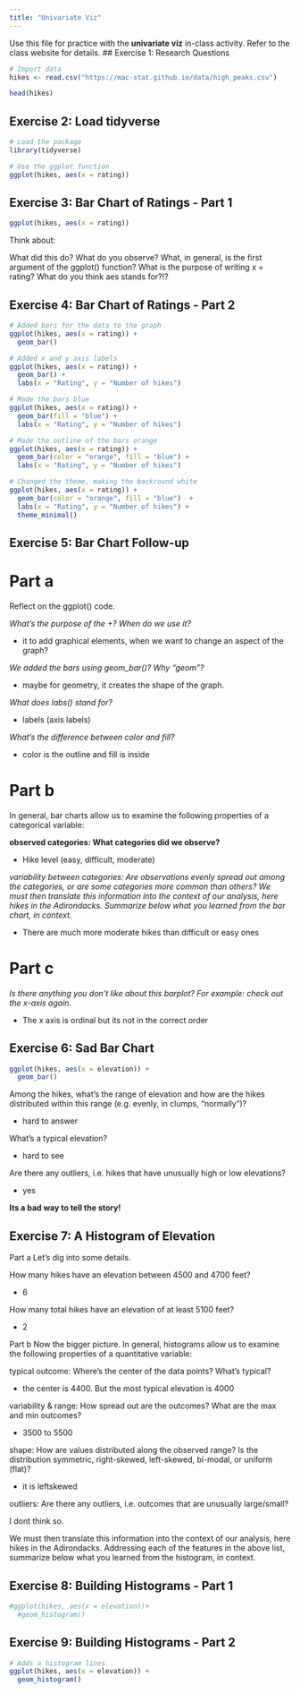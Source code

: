 ```yaml
---
title: "Univariate Viz"
---
```


Use this file for practice with the **univariate viz** in-class activity.  Refer to the class website for details.
## Exercise 1: Research Questions
```r
# Import data
hikes <- read.csv("https://mac-stat.github.io/data/high_peaks.csv")
```

```r
head(hikes)
```
## Exercise 2: Load tidyverse
```r
# Load the package
library(tidyverse)

# Use the ggplot function
ggplot(hikes, aes(x = rating))
```
## Exercise 3: Bar Chart of Ratings - Part 1
```r
ggplot(hikes, aes(x = rating))
```
Think about:

What did this do? What do you observe?
What, in general, is the first argument of the ggplot() function?
What is the purpose of writing x = rating?
What do you think aes stands for?!?

## Exercise 4: Bar Chart of Ratings - Part 2
```r
# Added bars for the data to the graph
ggplot(hikes, aes(x = rating)) +
  geom_bar()
```
```r
# Added x and y axis labels
ggplot(hikes, aes(x = rating)) +
  geom_bar() +
  labs(x = "Rating", y = "Number of hikes")
```
```r
# Made the bars blue
ggplot(hikes, aes(x = rating)) +
  geom_bar(fill = "blue") +
  labs(x = "Rating", y = "Number of hikes")
```
```r
# Made the outline of the bars orange
ggplot(hikes, aes(x = rating)) +
  geom_bar(color = "orange", fill = "blue") +
  labs(x = "Rating", y = "Number of hikes")
```
```r
# Changed the theme, making the backround white
ggplot(hikes, aes(x = rating)) +
  geom_bar(color = "orange", fill = "blue")  +
  labs(x = "Rating", y = "Number of hikes") +
  theme_minimal()
```
## Exercise 5: Bar Chart Follow-up
# Part a
Reflect on the ggplot() code.

*What’s the purpose of the +? When do we use it?*

- it to add graphical elements, when we want to change an aspect of the graph?

*We added the bars using geom_bar()? Why “geom”?*

- maybe for geometry, it creates the shape of the graph. 

*What does labs() stand for?*

- labels (axis labels)

*What’s the difference between color and fill?*

- color is the outline and fill is inside

# Part b
In general, bar charts allow us to examine the following properties of a categorical variable:

**observed categories: What categories did we observe?**

- Hike level (easy, difficult, moderate)

*variability between categories: Are observations evenly spread out among the categories, or are some categories more common than others?*
*We must then translate this information into the context of our analysis, here hikes in the Adirondacks. Summarize below what you learned from the bar chart, in context.*

- There are much more moderate hikes than difficult or easy ones

# Part c
*Is there anything you don’t like about this barplot? For example: check out the x-axis again.*

- The x axis is ordinal but its not in the correct order

## Exercise 6: Sad Bar Chart

```r
ggplot(hikes, aes(x = elevation)) +
  geom_bar()
```
Among the hikes, what’s the range of elevation and how are the hikes distributed within this range (e.g. evenly, in clumps, “normally”)?

- hard to answer

What’s a typical elevation?

- hard to see

Are there any outliers, i.e. hikes that have unusually high or low elevations?

- yes

**Its a bad way to tell the story!**

## Exercise 7: A Histogram of Elevation
Part a
Let’s dig into some details.

How many hikes have an elevation between 4500 and 4700 feet?

- 6

How many total hikes have an elevation of at least 5100 feet?

- 2

Part b
Now the bigger picture. In general, histograms allow us to examine the following properties of a quantitative variable:

typical outcome: Where’s the center of the data points? What’s typical?

- the center is 4400. But the most typical elevation is 4000

variability & range: How spread out are the outcomes? What are the max and min outcomes?

- 3500 to 5500

shape: How are values distributed along the observed range? Is the distribution symmetric, right-skewed, left-skewed, bi-modal, or uniform (flat)?

- it is leftskewed

outliers: Are there any outliers, i.e. outcomes that are unusually large/small?

I dont think so. 

We must then translate this information into the context of our analysis, here hikes in the Adirondacks. Addressing each of the features in the above list, summarize below what you learned from the histogram, in context.

## Exercise 8: Building Histograms - Part 1
```r
#ggplot(hikes, aes(x = elevation))+
  #geom_histogram()
```
## Exercise 9: Building Histograms - Part 2

```r
# Adds a histogram lines
ggplot(hikes, aes(x = elevation)) +
  geom_histogram()
```






